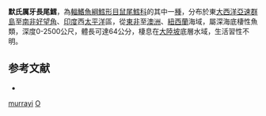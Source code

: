 {{Speciesbox
| taxon = Odontomacrurus murrayi
| binomial_authority = [[Norman|Norman]], 1939
| status = NE
| status_system = iucn3.1
| trend = unknow
| synonyms = *''Phalacromacrurus pantherinus'', Maul & Koefoed, 1950
}}
'''默氏厲牙長尾鱈'''，為[[輻鰭魚綱|輻鰭魚綱]][[鱈形目|鱈形目]][[鼠尾鱈科|鼠尾鱈科]]的其中一[[種|種]]，分布於東[[大西洋|大西洋]][[亞速群島|亞速群島]]至[[南非|南非]][[好望角|好望角]]、[[印度|印度]]西[[太平洋|太平洋]]區，從[[東非|東非]]至[[澳洲|澳洲]]、[[紐西蘭|紐西蘭]]海域，屬深海底棲性魚類，深度0-2500公尺，體長可達64公分，棲息在[[大陸坡|大陸坡]]底層水域，生活習性不明。

==参考文献==
*{{FishBase_species|genus=Odontomacrurus|species=murrayi |year=2016|month=1}}

{{鱈形目小作品}}
{{Taxonbar}}
[[Category:厲牙長尾鱈屬|murrayi]]
[[Category:1939年描述的魚類|O]]